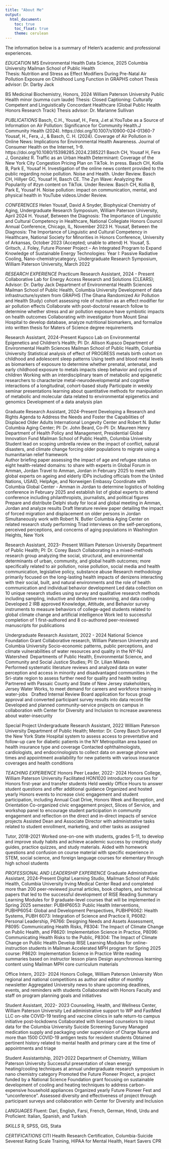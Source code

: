 ```yaml
---
title: "About Me"
output: 
  html_document:
    toc: true
    toc_float: true
    theme: cerulean
---
```


The information below is a summary of Helen's academic and professional experiences. 

*EDUCATION*
MS Environmental Health Data Science, 2025 
Columbia University Mailman School of Public Health 						            
Thesis: Nutrition and Stress as Effect Modifiers During Pre-Natal Air Pollution Exposure on Childhood Lung Function in GRAPHS cohort 
Thesis advisor: Dr. Darby Jack 	

BS Medicinal Biochemistry, Honors, 2024 
William Paterson University 
Public Health minor (summa cum laude)
Thesis: Closed Captioning: Culturally Competent and Linguistically Concordant Healthcare (Global Public Health Honors Research Track)
Thesis advisor: Dr. Marianne Sullivan					   		   

*PUBLICATIONS*
Basch, C.H., Yousaf, H., Fera, J.et al.YouTube as a Source of Information on Air Pollution: Significance for Community Health.J Community Health (2024). https://doi.org/10.1007/s10900-024-01360-7
Yousaf, H., Fera, J., & Basch, C. H. (2024). Coverage of Air Pollution in Online News: Implications for Environmental Health Awareness. Journal of Consumer Health on the Internet, 1–9. https://doi.org/10.1080/15398285.2024.2385221
Basch CH, Yousaf H, Fera J, Gonzalez R. Traffic as an Urban Health Determinant: Coverage of the New York City Congestion Pricing Plan on TikTok. In press.
Basch CH, Kollia B, Park E, Yousaf H. Investigation of the online news content provided to the public regarding noise pollution. Noise and Health. Under Review.
Basch CH, Hillyer GC, Yousaf H, Basch CE. The Zyn Wave: Analyzing the Popularity of #zyn content on TikTok. Under Review. 
Basch CH, Kollia B, Park E, Yousaf H. Noise pollution: impact on communication, mental, and physical health in YouTube videos.Under Review.

*CONFERENCES*
Helen Yousaf, David A Snyder, Biophysical Chemistry of Aging, Undergraduate Research Symposium, William Paterson University, April 2024
H. Yousaf, Between the Diagnosis: The Importance of Linguistic and Cultural Competency in Healthcare, National Collegiate Honors Council Annual Conference, Chicago, IL, November 2023
H. Yousaf, Between the Diagnosis: The Importance of Linguistic and Cultural Competency in Healthcare, National Society for Minorities in Honors Conference, University of Arkansas, October 2023 (Accepted; unable to attend)
H. Yousaf, S. Gritsch, J. Foley, Future Pioneer Project – An Integrated Program to Expand Knowledge of Sustainable Energy Technologies: Year I: Passive Radiative Cooling, Nano-chemistrycategory, Undergraduate Research Symposium, William Paterson University, March 2022


*RESEARCH EXPERIENCE*
Practicum Research Assistant, 2024 - Present
Collaborative Lab for Energy Access Research and Solutions (CLEARS); Advisor: Dr. Darby Jack 
Department of Environmental Health Sciences 
Mailman School of Public Health, Columbia University 
Development of data infrastructure/system from GRAPHS (The Ghana Randomized Air Pollution and Health Study) cohort assessing role of nutrition as an effect modifier for air pollution effects 
Collaborate with post-doctoral research follow to determine whether stress and air pollution exposure have symbiotic impacts on health outcomes 
Collaborating with investigator from Mount Sinai Hospital to develop database, analyze nutritional biomarkers, and formalize into written thesis for Maters of Science degree requirements 

Research Assistant, 2024-Present
Kupsco Lab on Environmental Epigenetics and Children’s Health; PI: Dr. Allison Kupsco
Department of Environmental Health Sciences 
Mailman School of Public Health, Columbia University 
Statistical analysis of effect of PROGRESS metals birth cohort on childhood and adolescent sleep patterns 
Using teeth and blood metal levels as biomarkers of exposure to determine whether prenatal, antenatal, and early childhood exposure to metals impacts sleep behavior and cycles of children 
Working with an interdisciplinary team of metabolic and epigenetic researchers to characterize metal-neurodevelopmental and cognitive interactions of a longitudinal, cohort-based study 
Participate in weekly seminar presentations learning about quantitative methods for manipulation of metabolic and molecular data related to environmental epigenetics and genomics 
Development of a data analysis plan 

Graduate Research Assistant, 2024-Present
Developing a Research and Rights Agenda to Address the Needs and Foster the Capabilities of Displaced Older Adults
International Longevity Center and Robert N. Butler Columbia Aging Center; PI: Dr. John Beard, Co-PI: Dr. Maureen Henry
Department of Health Policy and Management, Presidential Global Innovation Fund
Mailman School of Public Health, Columbia University 
Student lead on scoping umbrella review on the impact of conflict, natural disasters, and climate change forcing older populations to migrate using a humanitarian relief framework  
Author briefing paper assessing the impact of age and refugee status on eight health-related domains: to share with experts in Global Forum in Amman, Jordan 
Travel to Amman, Jordan in February 2025 to meet with global experts on ageing and elderly IDPs including officials from the United Nations, USAID, HelpAge, and Norweigen Embassy 
Coordinate with Columbia Global Center - Amman in Jordan to determine logistics of holding conference in February 2025 and establish list of global experts to attend conference including philanthropists, journalists, and political figures  
Prepare and distribute Delphi study for local and global meeting in Amman, Jordan and analyze results
Draft literature review paper detailing the impact of forced migration and displacement on older persons in Jordan 
Simultaneously work with Robert N. Butler Columbia Aging Center on related research study performing Triad interviews on the self-perceptions, perceived perceptions, and concerns of aging populations in Washington Heights, New York

Research Assistant, 2023- Present
William Paterson University 
Department of Public Health; PI: Dr. Corey Basch
Collaborating in a mixed-methods research group analyzing the social, structural, and environmental determinants of urban, community, and global health outcomes; more specifically related to air pollution, noise pollution, social media and health communication, legislative policy, substance abuse 
Research methodology primarily focused on the long-lasting health impacts of denizens interacting with their social, built, and natural environments and the role of health communication and individual behavior development 
Led data collection on 10 unique research studies using survey and qualitative research methods including sampling, inductive and deductive reasoning, and data coding
Developed 2 IRB approved Knowledge, Attitude, and Behavior survey instruments to measure behaviors of college-aged students related to global climate change and artificial intelligence 
Work led to successful completion of 1 first-authored and 8 co-authored peer-reviewed manuscripts for publications 

Undergraduate Research Assistant, 2022 - 2024
National Science Foundation Grant
Collaborative research, William Paterson University and Columbia University
Socio-economic patterns, public perceptions, and climate vulnerabilities of water resources and quality in the NY-NJ Watershed 
Departments of Public Health, Environmental Science, and Community and Social Justice Studies; PI: Dr. Lilian Milanés	
Performed systematic literature reviews and analyzed data on water perception and access in minority and disadvantaged communities in the Sri-state region to assess further need for quality and health testing 
Partnered with Passaic County and State of New Jersey stakeholders, Jersey Water Works, to meet demand for careers and workforce training in water-jobs  
Drafted Internal Review Board application for focus group approval and converted participant survey results into data record file
Developed and planned community-service projects on campus in collaboration with Center for Diversity and Inclusion to increase awareness about water-insecurity 

Special Project Undergraduate Research Assistant, 2022
William Paterson University 
Department of Public Health; Mentor: Dr. Corey Basch
Surveyed the New York State Hospital system to assess access to preventative and follow-up care for diabetic patients in the NY Metropolitan area based on health insurance type and coverage
Contacted ophthalmologists, cardiologists, and endocrinologists to collect data on average phone wait times and appointment availability for new patients with various insurance coverages and health conditions

*TEACHING EXPERIENCE*
Honors Peer Leader, 2022- 2024
Honors College, William Paterson University 
Facilitated HON1020 introductory courses for Honors first-year and transfer students
Held weekly Office Hours to answer student questions and offer additional guidance
Organized and hosted yearly Honors events to increase civic engagement and student participation, including Annual Coat Drive, Honors Week and Reception, and Orientation
Co-organized civic engagement project, Slices of Service, and workshop panel to encourage student participation in community engagement and reflection on the direct and in-direct impacts of service projects
Assisted Dean and Associate Director with administrative tasks related to student enrollment, marketing, and other tasks as assigned

Tutor, 2018-2021
Worked one-on-one with students, grades 5-11, to develop and improve study habits and achieve academic success by creating study guides, practice quizzes, and study materials.
Aided with homework questions and confusion on course material with specific experience in STEM, social science, and foreign language courses for elementary through high school students

*PROFESSIONAL AND LEADERSHIP EXPERIENCE*
Graduate Administrative Assistant, 2024-Present
Digital Learning Studio, Mailman School of Public Health, Columbia University Irving Medical Center 
Read and completed more than 200 peer-reviewed journal articles, book chapters, and technical papers that led to the successful development of RISE Reading Summary Learning Modules for 9 graduate-level courses that will be implemented in Spring 2025 semester: PUBHP6053: Public Health Interventions, PUBHP6054: Global and Development Perspectives, PUBHP6062: Health Systems, PUBH 6073: Integration of Science and Practice II, P6082: Personal Leadership, P6766: Designing Needs and Assets Assessment, P8095: Communicating Health Risks, P8304: The Impact of Climate Change on Public Health, and P8620: Implementation Science in Practice, P8096: Communicating Health Risks to the Public, P8304: The Impact of Climate Change on Public Health 
Develop RISE Learning Modules for online-instruction students in Mailman Accelerated MPH program for Spring 2025 course: P8620: Implementation Science in Practice
Write reading summaries based on instructor lesson plans
Design asynchronous learning content using Mailman MPH core curriculum materials 

Office Intern, 2023- 2024
Honors College, William Paterson University 
Won regional and national competitions as author and editor of monthly newsletter
Aggregated University news to share upcoming deadlines, events, and reminders with students 
Collaborated with Honors Faculty and staff on program planning goals and initiatives 

Student Assistant, 2022- 2023
Counseling, Health, and Wellness Center, William Paterson University
Led administrative support to WP and FastMed LLC on-site COVID-19 testing and vaccine clinics in safe return-to campus initiative post-lockdowns 
Collaborated with licensed counselors to input data for the Columbia University Suicide Screening Survey
Managed medication supply and packaging under supervision of Charge Nurse and more than 1500 COVID-19 antigen tests for resident students
Obtained pertinent history related to mental health and primary care at the time of appointments and triage

Student Assistantship, 2021-2022
Department of Chemistry, William Paterson University
Successful presentation of clean energy heating/cooling techniques at annual undergraduate research symposium in nano chemistry category 
Promoted the Future Pioneer Project, a project funded by a National Science Foundation grant focusing on sustainable development of cooling and heating techniques to address carbon-expensive household appliances 
Organized yearly Future Pioneer Fest and “unconference”.
Assessed diversity and effectiveness of project through participant surveys and collaboration with Center for Diversity and Inclusion

*LANGUAGES*
Fluent: Dari, English, Farsi, French, German, Hindi, Urdu and Proficient: Italian, Spanish, and Turkish 

*SKILLS*
R, SPSS, GIS, Stata

*CERTIFICATIONS*
CITI Health Research Certification, Columbia-Suicide Severest Rating Scale Training, HIPAA for Mental Health, Heart Savers CPR